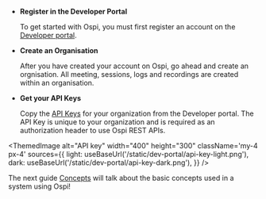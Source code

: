 

- **Register in the Developer Portal**

  To get started with Ospi, you must first register an account on the [Developer portal](https://dev.dyte.io).

- **Create an Organisation**

  After you have created your account on Ospi, go ahead and create an orgnisation. All meeting, sessions, logs and recordings are created within an organisation.

- **Get your API Keys**

  Copy the [API Keys](https://dev.dyte.io/apikeys) for your organization from
the Developer portal. The API Key is unique to your organization and is
required as an authorization header to use Ospi REST APIs.

<ThemedImage
  alt="API key"
  width="400"
  height="300"
  className='my-4 px-4'
  sources={{
    light: useBaseUrl('/static/dev-portal/api-key-light.png'),
    dark: useBaseUrl('/static/dev-portal/api-key-dark.png'),
  }}
/>


The next guide <a href={props.slug}>Concepts</a> will talk about the basic concepts used in a system using Ospi!
